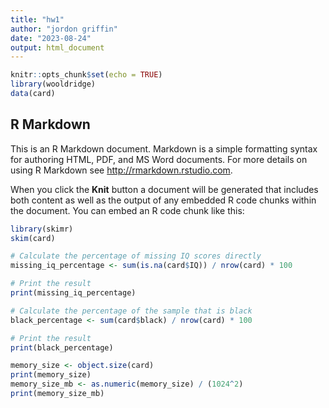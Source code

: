 ```yaml
---
title: "hw1"
author: "jordon griffin"
date: "2023-08-24"
output: html_document
---
```


```r
knitr::opts_chunk$set(echo = TRUE)
library(wooldridge)
data(card)
```

## R Markdown

This is an R Markdown document. Markdown is a simple formatting syntax for authoring HTML, PDF, and MS Word documents. For more details on using R Markdown see <http://rmarkdown.rstudio.com>.

When you click the **Knit** button a document will be generated that includes both content as well as the output of any embedded R code chunks within the document. You can embed an R code chunk like this:

```r
library(skimr)
skim(card)

```
```r
# Calculate the percentage of missing IQ scores directly
missing_iq_percentage <- sum(is.na(card$IQ)) / nrow(card) * 100

# Print the result
print(missing_iq_percentage)


```

```r
# Calculate the percentage of the sample that is black
black_percentage <- sum(card$black) / nrow(card) * 100

# Print the result
print(black_percentage)

```

```r
memory_size <- object.size(card)
print(memory_size)
memory_size_mb <- as.numeric(memory_size) / (1024^2)
print(memory_size_mb)

```

